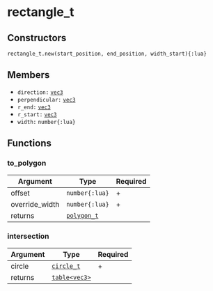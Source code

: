 # rectangle_t

## Constructors

`rectangle_t.new(start_position, end_position, width_start){:lua}`

## Members

- `direction:` [`vec3`](/structs/math/vec3)
- `perpendicular:` [`vec3`](/structs/math/vec3)
- `r_end:` [`vec3`](/structs/math/vec3)
- `r_start:` [`vec3`](/structs/math/vec3)
- `width:` `number{:lua}`

## Functions

### to_polygon

| Argument       | Type                                   | Required |
| -------------- | -------------------------------------- | -------- |
| offset         | `number{:lua}`                         | +        |
| override_width | `number{:lua}`                         | +        |
| returns        | [`polygon_t`](/structs/math/polygon_t) |          |

### intersection

| Argument | Type                                 | Required |
| -------- | ------------------------------------ | -------- |
| circle   | [`circle_t`](/structs/math/circle_t) | +        |
| returns  | [`table<vec3>`](/structs/math/vec3)  |          |
